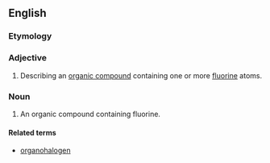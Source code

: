 ==English==

===Etymology===
{{prefix|organo|fluorine}}

===Adjective===
{{en-adj|-}}

# {{context|organic chemistry|lang=en}} Describing an [[organic compound]] containing one or more [[fluorine]] atoms.

===Noun===
{{en-noun}}

# {{context|organic chemistry|lang=en}} An organic compound containing fluorine.

====Related terms====
*[[organohalogen]]